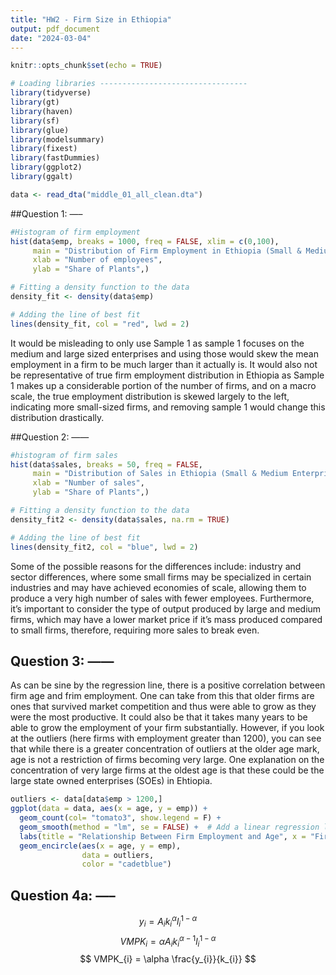 ```yaml
---
title: "HW2 - Firm Size in Ethiopia"
output: pdf_document
date: "2024-03-04"
---
```


```r
knitr::opts_chunk$set(echo = TRUE)

# Loading libraries ---------------------------------
library(tidyverse)
library(gt)
library(haven)
library(sf)
library(glue)
library(modelsummary)
library(fixest)
library(fastDummies)
library(ggplot2)
library(ggalt)

data <- read_dta("middle_01_all_clean.dta")
```

##Question 1: -----


```r
#Histogram of firm employment
hist(data$emp, breaks = 1000, freq = FALSE, xlim = c(0,100), 
     main = "Distribution of Firm Employment in Ethiopia (Small & Medium Enterprises)",
     xlab = "Number of employees",
     ylab = "Share of Plants",)

# Fitting a density function to the data
density_fit <- density(data$emp)

# Adding the line of best fit
lines(density_fit, col = "red", lwd = 2)
```

It would be misleading to only use Sample 1 as sample 1 focuses on the medium
and large sized enterprises and using those would skew the mean employment in
a firm to be much larger than it actually is. It would also not be representative
of true firm employment distribution in Ethiopia as Sample 1 makes up a considerable portion of the number of firms, and on a macro scale, the true employment distribution is skewed largely to the left, indicating more small-sized firms, and removing sample 1 would change this distribution drastically.

##Question 2: ------

```r
#histogram of firm sales
hist(data$sales, breaks = 50, freq = FALSE, 
     main = "Distribution of Sales in Ethiopia (Small & Medium Enterprises)",
     xlab = "Number of sales",
     ylab = "Share of Plants",)

# Fitting a density function to the data
density_fit2 <- density(data$sales, na.rm = TRUE)

# Adding the line of best fit
lines(density_fit2, col = "blue", lwd = 2)
```


Some of the possible reasons for the differences include: industry and sector
differences, where some small firms may be specialized in certain industries 
and may have achieved economies of scale, allowing them to produce a very high
number of sales with fewer employees. Furthermore, it's important to consider
the type of output produced by large and medium firms, which may have a lower
market price if it's mass produced compared to small firms, therefore, requiring
more sales to break even. 

## Question 3: ------

As can be sine by the regression line, there is a positive correlation between 
firm age and frim employment. One can take from this that older firms are ones
that survived market competition and thus were able to grow as they were the 
most productive. It could also be that it takes many years to be able to grow the employment of your firm substantially.
However, if you look at the outliers (here firms with employment greater than 1200), you can see that while there is a greater concentration of outliers at the older age mark, age is not a restriction of firms becoming very large. One explanation on the concentration of very large firms at the oldest age is that these could be the large state owned enterprises (SOEs) in Ehtiopia.

```r
outliers <- data[data$emp > 1200,]
ggplot(data = data, aes(x = age, y = emp)) +
  geom_count(col= "tomato3", show.legend = F) +
  geom_smooth(method = "lm", se = FALSE) +  # Add a linear regression line
  labs(title = "Relationship Between Firm Employment and Age", x = "Firm Age", y = "Firm Employment") +
  geom_encircle(aes(x = age, y = emp),
                data = outliers,
                color = "cadetblue")
```

## Question 4a: -----

$$
y_{i} = A_{i}k_{i}^{\alpha}l_{i}^{1-\alpha}
$$
$$
VMPK_{i} = \alpha A_{i}k_{i}^{\alpha-1}l_{i}^{1-\alpha}
$$
$$
VMPK_{i} = \alpha \frac{y_{i}}{k_{i}}
$$

